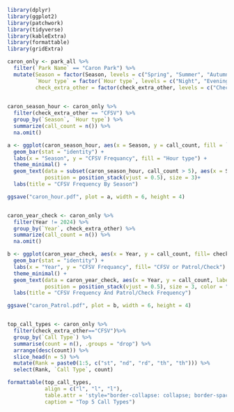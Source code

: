 ```r
library(dplyr)
library(ggplot2)
library(patchwork)
library(tidyverse)
library(kableExtra)
library(formattable)
library(gridExtra)
```

```r
caron_only <- park_all %>%
  filter(`Park Name` == "Caron Park") %>%
  mutate(Season = factor(Season, levels = c("Spring", "Summer", "Autumn", "Winter")),
         `Hour type` = factor(`Hour type`, levels = c("Night", "Evening", "Afternoon", "Morning")),
         check_extra_other = factor(check_extra_other, levels = c("Check/Patrol", "CFSV")))
  

caron_season_hour <- caron_only %>%
  filter(check_extra_other == "CFSV") %>%
  group_by(`Season`, `Hour type`) %>%  
  summarize(call_count = n()) %>%
  na.omit()

a <- ggplot(caron_season_hour, aes(x = Season, y = call_count, fill = `Hour type`)) +
  geom_bar(stat = "identity") +
  labs(x = "Season", y = "CFSV Frequancy", fill = "Hour type") +
  theme_minimal() +
  geom_text(data = subset(caron_season_hour, call_count > 5), aes(x = Season, y = call_count, label = call_count),
            position = position_stack(vjust = 0.5), size = 3)+
  labs(title = "CFSV Frequency By Season")

ggsave("caron_hour.pdf", plot = a, width = 6, height = 4) 


caron_year_check <- caron_only %>%
  filter(Year != 2024) %>%
  group_by(`Year`, check_extra_other) %>%  
  summarize(call_count = n()) %>%
  na.omit()

b <- ggplot(caron_year_check, aes(x = Year, y = call_count, fill= check_extra_other)) +
  geom_bar(stat = "identity") +
  labs(x = "Year", y = "CFSV Frequancy", fill= "CFSV or Patrol/Check") +
  theme_minimal() +
  geom_text(data = caron_year_check, aes(x = Year, y = call_count, label = call_count),
            position = position_stack(vjust = 0.5), size = 3, color = "Black")+
  labs(title = "CFSV Frequency And Patrol/Check Frequency")

ggsave("caron_Patrol.pdf", plot = b, width = 6, height = 4) 


top_call_types <- caron_only %>%
  filter(check_extra_other=="CFSV")%>%
  group_by(`Call Type`) %>%
  summarise(count = n(), .groups = "drop") %>%
  arrange(desc(count)) %>%
  slice_head(n = 5) %>%
  mutate(Rank = paste0(1:5, c("st", "nd", "rd", "th", "th"))) %>% 
  select(Rank, `Call Type`, count)

formattable(top_call_types, 
            align = c("l", "l", "l"),
            table.attr = 'style="border-collapse: collapse; border-spacing: 0px;"',
            caption = "Top 5 Call Types")

```
